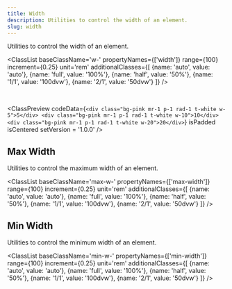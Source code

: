 ```yaml
---
title: Width
description: Utilities to control the width of an element.
slug: width
---
```



Utilities to control the width of an element.

<ClassList 
  baseClassName='w-' 
  propertyNames={['width']} 
  range={100} 
  increment={0.25} 
  unit='rem' 
  additionalClasses={[
    {name: 'auto', value: 'auto'},
    {name: 'full', value: '100%'},
    {name: 'half', value: '50%'},
    {name: '1/1', value: '100dvw'},
    {name: '2/1', value: '50dvw'}
  ]} 
/>

<br />

<ClassPreview
  codeData={`<div class="bg-pink mr-1 p-1 rad-1 t-white w-5">5</div>
    <div class="bg-pink mr-1 p-1 rad-1 t-white w-10">10</div>
    <div class="bg-pink mr-1 p-1 rad-1 t-white w-20">20</div>`}
  isPadded
  isCentered
  setVersion = '1.0.0'
/>

## Max Width

Utilities to control the maximum width of an element.

<ClassList 
  baseClassName='max-w-' 
  propertyNames={['max-width']} 
  range={100} 
  increment={0.25} 
  unit='rem' 
  additionalClasses={[
    {name: 'auto', value: 'auto'},
    {name: 'full', value: '100%'},
    {name: 'half', value: '50%'},
    {name: '1/1', value: '100dvw'},
    {name: '2/1', value: '50dvw'}
  ]} 
/>

## Min Width

Utilities to control the minimum width of an element.

<ClassList 
  baseClassName='min-w-' 
  propertyNames={['min-width']} 
  range={100} 
  increment={0.25} 
  unit='rem' 
  additionalClasses={[
    {name: 'auto', value: 'auto'},
    {name: 'full', value: '100%'},
    {name: 'half', value: '50%'},
    {name: '1/1', value: '100dvw'},
    {name: '2/1', value: '50dvw'}
  ]} 
/>
